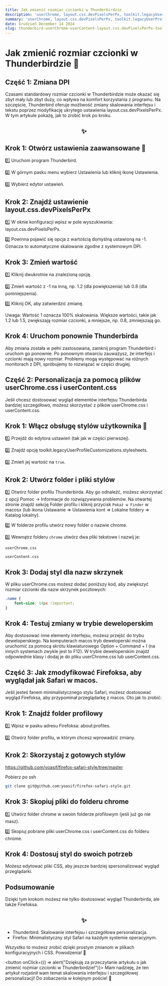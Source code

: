 ```yaml
---
title: Jak zmienić rozmiar czcionki w Thunderbirdzie
description: 'userChrome, layout.css.devPixelsPerPx, toolkit.legacyUserProfileCustomizations.stylesheets'
summary: 'userChrome, layout.css.devPixelsPerPx, toolkit.legacyUserProfileCustomizations.stylesheets'
date: Grudzień December 14 2024
slug: thunderbird-userChrome-userContent-layout.css.devPixelsPerPx-toolkit.legacyUserProfileCustomizations.stylesheets
---
```


# Jak zmienić rozmiar czcionki w Thunderbirdzie 🚀

## Część 1: Zmiana DPI

Czasami standardowy rozmiar czcionki w Thunderbirdzie może okazać się zbyt mały lub zbyt duży, co wpływa na komfort korzystania z programu. Na szczęście, Thunderbird oferuje możliwość zmiany skalowania interfejsu i tekstu poprzez modyfikację ukrytego ustawienia layout.css.devPixelsPerPx. W tym artykule pokażę, jak to zrobić krok po kroku. 
## <center>✨</center>

## Krok 1: Otwórz ustawienia zaawansowane 🤔

1️⃣ Uruchom program Thunderbird.

2️⃣ W górnym pasku menu wybierz Ustawienia lub kliknij ikonę Ustawienia.

3️⃣ Wybierz edytor ustawień.

## Krok 2: Znajdź ustawienie layout.css.devPixelsPerPx

1️⃣ W oknie konfiguracji wpisz w pole wyszukiwania: layout.css.devPixelsPerPx.

2️⃣ Powinna pojawić się opcja z wartością domyślną ustawioną na -1. Oznacza to automatyczne skalowanie zgodne z systemowym DPI.

## Krok 3: Zmień wartość

1️⃣ Kliknij dwukrotnie na znalezioną opcję.

2️⃣ Zmień wartość z -1 na inną, np. 1.2 (dla powiększenia) lub 0.8 (dla pomniejszenia).

3️⃣ Kliknij OK, aby zatwierdzić zmianę.

Uwaga: Wartość 1 oznacza 100% skalowania. Większe wartości, takie jak 1.2 lub 1.5, zwiększają rozmiar czcionki, a mniejsze, np. 0.8, zmniejszają go.

## Krok 4: Uruchom ponownie Thunderbirda

Aby zmiana została w pełni zastosowana, zamknij program Thunderbird i uruchom go ponownie. Po ponownym otwarciu zauważysz, że interfejs i czcionki mają nowy rozmiar. 
Problemy mogą występować na różnych monitorach z DPI, spróbujemy to rozwiązać w części drugiej.

## Część 2: Personalizacja za pomocą plików userChrome.css i userContent.css

Jeśli chcesz dostosować wygląd elementów interfejsu Thunderbirda bardziej szczegółowo, możesz skorzystać z plików userChrome.css i userContent.css.

## Krok 1: Włącz obsługę stylów użytkownika 🤔

1️⃣ Przejdź do edytora ustawień (tak jak w części pierwszej).

2️⃣ Znajdź opcję toolkit.legacyUserProfileCustomizations.stylesheets.

3️⃣ Zmień jej wartość na `true`.

## Krok 2: Utwórz folder i pliki stylów

1️⃣ Otwórz folder profilu Thunderbirda. Aby go odnaleźć, możesz skorzystać z opcji Pomoc -> Informacje do rozwiązywania problemów. Na otwartej stronie znajdź sekcję Folder profilu i kliknij przycisk `Pokaż w Finder` w macosx (lub ikona Ustawanie => Ustawienia kont => Lokalne foldery => Katalog lokalny).

2️⃣ W folderze profilu utwórz nowy folder o nazwie chrome.

3️⃣ Wewnątrz folderu `chrome` utwórz dwa pliki tekstowe i nazwij je:

```
userChrome.css

userContent.css
```

## Krok 3: Dodaj styl dla nazw skrzynek

W pliku userChrome.css możesz dodać poniższy kod, aby zwiększyć rozmiar czcionki dla nazw skrzynek pocztowych:

```css
.name {
    font-size: 14px !important;
}
```

## Krok 4: Testuj zmiany w trybie deweloperskim

Aby dostosować inne elementy interfejsu, możesz przejść do trybu deweloperskiego. Na komputerach macos tryb deweloperski można uruchomić za pomocą skrótu klawiaturowego Option + Command + I (na innych systemach zwykle jest to F12). W trybie deweloperskim znajdź odpowiednie klasy i dodaj je do pliku userChrome.css lub userContent.css.


## Część 3: Jak zmodyfikować Firefoksa, aby wyglądał jak Safari w macos.


Jeśli jesteś fanem minimalistycznego stylu Safari, możesz dostosować wygląd Firefoksa, aby przypominał przeglądarkę z macos. Oto jak to zrobić:

## Krok 1: Znajdź folder profilowy

1️⃣ Wpisz w pasku adresu Firefoksa: about:profiles.

2️⃣ Otwórz folder profilu, w którym chcesz wprowadzić zmiany.

## Krok 2: Skorzystaj z gotowych stylów

https://github.com/yoasif/firefox-safari-style/tree/master

Pobierz po ssh

```bash
git clone git@github.com:yoasif/firefox-safari-style.git
```

## Krok 3: Skopiuj pliki do folderu chrome

1️⃣ Utwórz folder chrome w swoim folderze profilowym (jeśli już go nie masz).

2️⃣ Skopiuj pobrane pliki userChrome.css i userContent.css do folderu chrome.

## Krok 4: Dostosuj styl do swoich potrzeb

Możesz edytować pliki CSS, aby jeszcze bardziej spersonalizować wygląd przeglądarki.

## Podsumowanie

Dzięki tym krokom możesz nie tylko dostosować wygląd Thunderbirda, ale także Firefoksa. 
## <center>✨</center>

* Thunderbird: Skalowanie interfejsu i szczegółowa personalizacja.
* Firefox: Minimalistyczny styl Safari na każdym systemie operacyjnym.

 Wszystko to możesz zrobić dzięki prostym zmianom w plikach konfiguracyjnych i CSS. Powodzenia! 🚀

<button onClick={() => alert("Dziękuję za przeczytanie artykułu o jak zmienić rozmiar czcionki w Thunderbirdzie!")}>
  Mam nadzieję, że ten artykuł rozjaśnił wam temat skalowania interfejsu i szczegółowej personalizacji! Do zobaczenia w kolejnym poście! 👋
</button>
